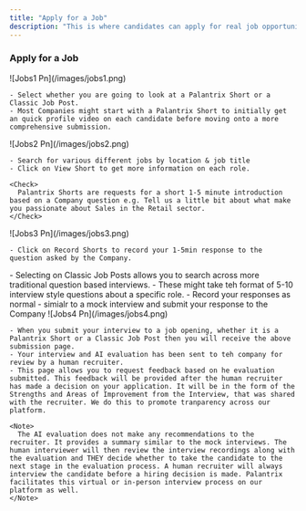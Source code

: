 ```yaml
---
title: "Apply for a Job"
description: "This is where candidates can apply for real job opportunities. Jobs are categorised into two sections: Palantrix Shorts - a 1-5 minute profile video introduction and a Classic Job Post - a more traditional 5-10 questions based interview."
---
```


### Apply for a Job

<Steps>
  <Step title="Select Job Type">
    ![Jobs1 Pn](/images/jobs1.png)

    - Select whether you are going to look at a Palantrix Short or a Classic Job Post.
    - Most Companies might start with a Palantrix Short to initially get an quick profile video on each candidate before moving onto a more comprehensive submission.
  </Step>
  <Step title="Search for Palantrix Shorts Jobs">
    ![Jobs2 Pn](/images/jobs2.png)

    - Search for various different jobs by location & job title
    - Click on View Short to get more information on each role.

    <Check>
      Palantrix Shorts are requests for a short 1-5 minute introduction based on a Company question e.g. Tell us a little bit about what make you passionate about Sales in the Retail sector.
    </Check>
  </Step>
  <Step title="Record your Palantrix Short">
    ![Jobs3 Pn](/images/jobs3.png)

    - Click on Record Shorts to record your 1-5min response to the question asked by the Company.
  </Step>
  <Step title="Classic Job Posts ">
    - Selecting on Classic Job Posts allows you to search across more traditional question based interviews.
    - These might take teh format of 5-10 interview style questions about a specific role.
    - Record your responses as normal - simialr to a mock interview and submit your response to the Company
  </Step>
  <Step title="Submission Page">
    ![Jobs4 Pn](/images/jobs4.png)

    - When you submit your interview to a job opening, whether it is a Palantrix Short or a Classic Job Post then you will receive the above submission page.
    - Your interview and AI evaluation has been sent to teh company for review by a human recruiter.
    - This page allows you to request feedback based on he evaluation submitted. This feedback will be provided after the human recruiter has made a decision on your application. It will be in the form of the Strengths and Areas of Improvement from the Interview, that was shared with the recruiter. We do this to promote tranparency across our platform.

    <Note>
      The AI evaluation does not make any recommendations to the recruiter. It provides a summary similar to the mock interviews. The human interviewer will then review the interview recordings along with the evaluation and THEY decide whether to take the candidate to the next stage in the evaluation process. A human recruiter will always interview the candidate before a hiring decision is made. Palantrix facilitates this virtual or in-person interview process on our platform as well.
    </Note>
  </Step>
</Steps>